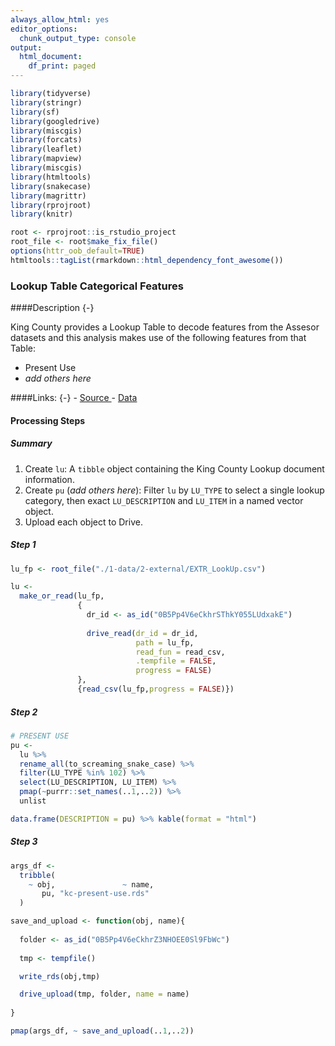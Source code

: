 ```yaml
--- 
always_allow_html: yes
editor_options:
  chunk_output_type: console
output:
  html_document:
    df_print: paged
---
```


```r
library(tidyverse)
library(stringr)
library(sf)
library(googledrive)
library(miscgis)
library(forcats)
library(leaflet)
library(mapview)
library(miscgis)
library(htmltools)
library(snakecase)
library(magrittr)
library(rprojroot)
library(knitr)

root <- rprojroot::is_rstudio_project
root_file <- root$make_fix_file()
options(httr_oob_default=TRUE) 
htmltools::tagList(rmarkdown::html_dependency_font_awesome())
```

### Lookup Table Categorical Features

####Description {-}

King County provides a Lookup Table to decode features from the Assesor datasets and this analysis makes use of the following features from that Table:

  - Present Use
  - _add others here_


####Links: {-}
  - [Source <i class="fa fa-external-link"></i>](http://info.kingcounty.gov/assessor/DataDownload/default.aspx)
  - [Data <i class="fa fa-download"></i>](http://aqua.kingcounty.gov/extranet/assessor/Lookup.zip) 

#### Processing Steps {-}
##### Summary {-}
  1. Create `lu`: A `tibble` object containing the King County Lookup document information.
  2. Create `pu` (_add others here_): Filter `lu` by `LU_TYPE` to select a single lookup category, then exact `LU_DESCRIPTION` and `LU_ITEM` in a named vector object.
  3. Upload each object to Drive.
  
##### Step 1 {-}
```r

lu_fp <- root_file("./1-data/2-external/EXTR_LookUp.csv")

lu <- 
  make_or_read(lu_fp,
               {
                 dr_id <- as_id("0B5Pp4V6eCkhrSThkY055LUdxakE")
                 
                 drive_read(dr_id = dr_id,
                            path = lu_fp,
                            read_fun = read_csv,
                            .tempfile = FALSE,
                            progress = FALSE)
               },
               {read_csv(lu_fp,progress = FALSE)})

```


##### Step 2 {-}
```r

# PRESENT USE
pu <- 
  lu %>%
  rename_all(to_screaming_snake_case) %>% 
  filter(LU_TYPE %in% 102) %>% 
  select(LU_DESCRIPTION, LU_ITEM) %>% 
  pmap(~purrr::set_names(..1,..2)) %>% 
  unlist

data.frame(DESCRIPTION = pu) %>% kable(format = "html")

```

##### Step 3 {-}

```r

args_df <- 
  tribble( 
    ~ obj,               ~ name,
       pu, "kc-present-use.rds"           
  )

save_and_upload <- function(obj, name){
 
  folder <- as_id("0B5Pp4V6eCkhrZ3NHOEE0Sl9FbWc")
 
  tmp <- tempfile()

  write_rds(obj,tmp)

  drive_upload(tmp, folder, name = name)
   
}

pmap(args_df, ~ save_and_upload(..1,..2)) 

```


